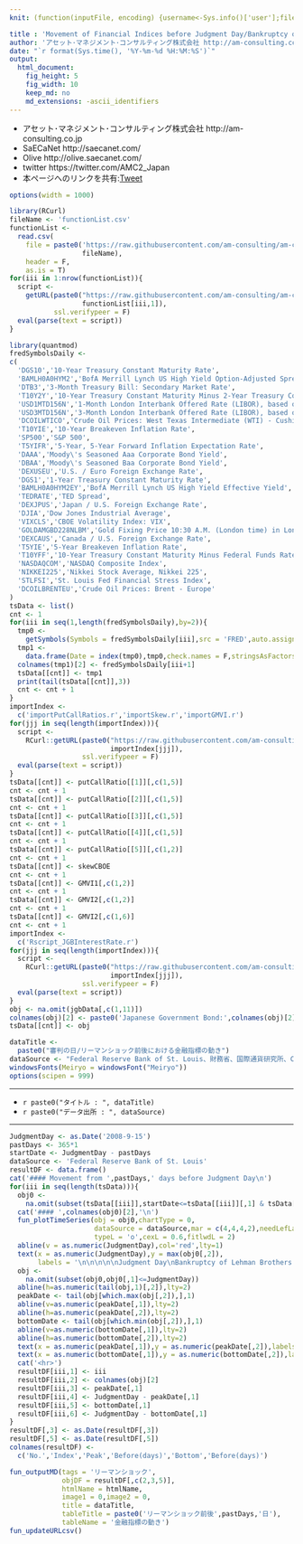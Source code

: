 ```yaml
---
knit: (function(inputFile, encoding) {username<-Sys.info()['user'];fileName<-'defaultPath.csv';pathToFile <-paste0('C:/Users/', username,'/Desktop/pathToCSV/');setwd(pathToFile);buf0<-read.csv(fileName,header = F,skip = 0,stringsAsFactor = F,check.names = F,fileEncoding = 'utf-8');timeStamp<-format(Sys.time(),'%Y%m%d%H%M%S');htmlName<-'MovementOfFinancialIndicesBeforeJudgmentDay';rmarkdown::render(inputFile, encoding = encoding, output_file = paste0('C:/Users/',username,buf0[2,1],'charts/','am-consulting.co.jp-',htmlName,'.html')) })

title : 'Movement of Financial Indices before Judgment Day/Bankruptcy of Lehman Brothers'
author: 'アセット･マネジメント･コンサルティング株式会社 http://am-consulting.co.jp'
date: "`r format(Sys.time(), '%Y-%m-%d %H:%M:%S')`"
output: 
  html_document:
    fig_height: 5
    fig_width: 10
    keep_md: no
    md_extensions: -ascii_identifiers 
---
```

<link href="http://knowledgevault.saecanet.com/components/rmarkdown-html.css" rel="stylesheet">
<script src="http://knowledgevault.saecanet.com/components/JavascriptCode.js"></script>
<style>.main-container {max-width : 1000px;}</style>

- アセット･マネジメント･コンサルティング株式会社 http://am-consulting.co.jp
- SaECaNet http://saecanet.com/
- Olive http://olive.saecanet.com/
- twitter https://twitter.com/AMC2_Japan
- 本ページへのリンクを共有:<a href="https://twitter.com/share" class="twitter-share-button" data-via="AMC2_Japan" data-size="large">Tweet</a> <script>!function(d,s,id){var js,fjs=d.getElementsByTagName(s)[0],p=/^http:/.test(d.location)?'http':'https';if(!d.getElementById(id)){js=d.createElement(s);js.id=id;js.src=p+'://platform.twitter.com/widgets.js';fjs.parentNode.insertBefore(js,fjs);}}(document, 'script', 'twitter-wjs');</script>

```r
options(width = 1000)
```

```r
library(RCurl)
fileName <- 'functionList.csv'
functionList <-
  read.csv(
    file = paste0('https://raw.githubusercontent.com/am-consulting/am-consulting.github.io/master/csv/',
                  fileName),
    header = F,
    as.is = T)
for(iii in 1:nrow(functionList)){
  script <- 
    getURL(paste0("https://raw.githubusercontent.com/am-consulting/am-consulting.github.io/master/", 
                  functionList[iii,1]),
           ssl.verifypeer = F)
  eval(parse(text = script))
}
```

```r
library(quantmod)
fredSymbolsDaily <- 
c(
  'DGS10','10-Year Treasury Constant Maturity Rate',
  'BAMLH0A0HYM2','BofA Merrill Lynch US High Yield Option-Adjusted Spread',
  'DTB3','3-Month Treasury Bill: Secondary Market Rate',
  'T10Y2Y','10-Year Treasury Constant Maturity Minus 2-Year Treasury Constant Maturity',
  'USD1MTD156N','1-Month London Interbank Offered Rate (LIBOR), based on U.S. Dollar',
  'USD3MTD156N','3-Month London Interbank Offered Rate (LIBOR), based on U.S. Dollar',
  'DCOILWTICO','Crude Oil Prices: West Texas Intermediate (WTI) - Cushing, Oklahoma',
  'T10YIE','10-Year Breakeven Inflation Rate',
  'SP500','S&P 500',
  'T5YIFR','5-Year, 5-Year Forward Inflation Expectation Rate',
  'DAAA','Moody\'s Seasoned Aaa Corporate Bond Yield',
  'DBAA','Moody\'s Seasoned Baa Corporate Bond Yield',
  'DEXUSEU','U.S. / Euro Foreign Exchange Rate',
  'DGS1','1-Year Treasury Constant Maturity Rate',
  'BAMLH0A0HYM2EY','BofA Merrill Lynch US High Yield Effective Yield',
  'TEDRATE','TED Spread',
  'DEXJPUS','Japan / U.S. Foreign Exchange Rate',
  'DJIA','Dow Jones Industrial Average',
  'VIXCLS','CBOE Volatility Index: VIX',
  'GOLDAMGBD228NLBM','Gold Fixing Price 10:30 A.M. (London time) in London Bullion Market, based in U.S. Dollars',
  'DEXCAUS','Canada / U.S. Foreign Exchange Rate',
  'T5YIE','5-Year Breakeven Inflation Rate',
  'T10YFF','10-Year Treasury Constant Maturity Minus Federal Funds Rate',
  'NASDAQCOM','NASDAQ Composite Index',
  'NIKKEI225','Nikkei Stock Average, Nikkei 225',
  'STLFSI','St. Louis Fed Financial Stress Index',
  'DCOILBRENTEU','Crude Oil Prices: Brent - Europe'
)
tsData <- list()
cnt <- 1
for(iii in seq(1,length(fredSymbolsDaily),by=2)){
  tmp0 <- 
    getSymbols(Symbols = fredSymbolsDaily[iii],src = 'FRED',auto.assign = F)
  tmp1 <-
    data.frame(Date = index(tmp0),tmp0,check.names = F,stringsAsFactors = F,row.names = NULL)
  colnames(tmp1)[2] <- fredSymbolsDaily[iii+1]
  tsData[[cnt]] <- tmp1
  print(tail(tsData[[cnt]],3))
  cnt <- cnt + 1
}
importIndex <- 
  c('importPutCallRatios.r','importSkew.r','importGMVI.r')
for(jjj in seq(length(importIndex))){
  script <- 
    RCurl::getURL(paste0("https://raw.githubusercontent.com/am-consulting/am-consulting.github.io/master/", 
                         importIndex[jjj]),
                  ssl.verifypeer = F)
  eval(parse(text = script))
}
tsData[[cnt]] <- putCallRatio[[1]][,c(1,5)]
cnt <- cnt + 1
tsData[[cnt]] <- putCallRatio[[2]][,c(1,5)]
cnt <- cnt + 1
tsData[[cnt]] <- putCallRatio[[3]][,c(1,5)]
cnt <- cnt + 1
tsData[[cnt]] <- putCallRatio[[4]][,c(1,5)]
cnt <- cnt + 1
tsData[[cnt]] <- putCallRatio[[5]][,c(1,2)]
cnt <- cnt + 1
tsData[[cnt]] <- skewCBOE
cnt <- cnt + 1
tsData[[cnt]] <- GMVI1[,c(1,2)]
cnt <- cnt + 1
tsData[[cnt]] <- GMVI2[,c(1,2)]
cnt <- cnt + 1
tsData[[cnt]] <- GMVI2[,c(1,6)]
cnt <- cnt + 1
importIndex <- 
  c('Rscript_JGBInterestRate.r')
for(jjj in seq(length(importIndex))){
  script <- 
    RCurl::getURL(paste0("https://raw.githubusercontent.com/am-consulting/Rscript/master/", 
                         importIndex[jjj]),
                  ssl.verifypeer = F)
  eval(parse(text = script))
}
obj <- na.omit(jgbData[,c(1,11)])
colnames(obj)[2] <- paste0('Japanese Government Bond:',colnames(obj)[2])
tsData[[cnt]] <- obj
```

```r
dataTitle <- 
  paste0("審判の日/リーマンショック前後における金融指標の動き")
dataSource <- "Federal Reserve Bank of St. Louis、財務省、国際通貨研究所、Chicago Board Options Exchange"
windowsFonts(Meiryo = windowsFont("Meiryo"))
options(scipen = 999)
```

***

- `r paste0("タイトル : ", dataTitle)`
- `r paste0("データ出所 : ", dataSource)`

***

```r
JudgmentDay <- as.Date('2008-9-15')
pastDays <- 365*1
startDate <- JudgmentDay - pastDays
dataSource <- 'Federal Reserve Bank of St. Louis'
resultDF <- data.frame()
cat('#### Movement from ',pastDays,' days before Judgment Day\n')
for(iii in seq(length(tsData))){
  obj0 <- 
    na.omit(subset(tsData[[iii]],startDate<=tsData[[iii]][,1] & tsData[[iii]][,1]<=(JudgmentDay+pastDays)))
  cat('#### ',colnames(obj0)[2],'\n')
  fun_plotTimeSeries(obj = obj0,chartType = 0,
                     dataSource = dataSource,mar = c(4,4,4,2),needLefLab = 0,fitLcolor = 2,
                     typeL = 'o',cexL = 0.6,fitlwdL = 2)
  abline(v = as.numeric(JudgmentDay),col='red',lty=1)
  text(x = as.numeric(JudgmentDay),y = max(obj0[,2]),
       labels = '\n\n\n\n\nJudgment Day\nBankruptcy of Lehman Brothers',pos = 4,col='red')
  obj <- 
    na.omit(subset(obj0,obj0[,1]<=JudgmentDay))
  abline(h=as.numeric(tail(obj,1)[,2]),lty=2)
  peakDate <- tail(obj[which.max(obj[,2]),],1)
  abline(v=as.numeric(peakDate[,1]),lty=2)
  abline(h=as.numeric(peakDate[,2]),lty=2)
  bottomDate <- tail(obj[which.min(obj[,2]),],1)
  abline(v=as.numeric(bottomDate[,1]),lty=2)
  abline(h=as.numeric(bottomDate[,2]),lty=2)
  text(x = as.numeric(peakDate[,1]),y = as.numeric(peakDate[,2]),labels = paste0('\n\nPeak'),pos = 2)
  text(x = as.numeric(bottomDate[,1]),y = as.numeric(bottomDate[,2]),labels = paste0('Bottom\n\n'),adj = 5,pos = 2)
  cat('<hr>')
  resultDF[iii,1] <- iii
  resultDF[iii,2] <- colnames(obj)[2]
  resultDF[iii,3] <- peakDate[,1]
  resultDF[iii,4] <- JudgmentDay - peakDate[,1]
  resultDF[iii,5] <- bottomDate[,1]
  resultDF[iii,6] <- JudgmentDay - bottomDate[,1]
}
resultDF[,3] <- as.Date(resultDF[,3])
resultDF[,5] <- as.Date(resultDF[,5])
colnames(resultDF) <- 
  c('No.','Index','Peak','Before(days)','Bottom','Before(days)')
```

```r
fun_outputMD(tags = 'リーマンショック',
             objDF = resultDF[,c(2,3,5)],
             htmlName = htmlName,
             image1 = 0,image2 = 0,
             title = dataTitle,
             tableTitle = paste0('リーマンショック前後',pastDays,'日'),
             tableName = '金融指標の動き')
fun_updateURLcsv()
```

<script>MakeNegative();</script>
<script>
  (function(i,s,o,g,r,a,m){i['GoogleAnalyticsObject']=r;i[r]=i[r]||function(){
  (i[r].q=i[r].q||[]).push(arguments)},i[r].l=1*new Date();a=s.createElement(o),
  m=s.getElementsByTagName(o)[0];a.async=1;a.src=g;m.parentNode.insertBefore(a,m)
  })(window,document,'script','https://www.google-analytics.com/analytics.js','ga');

  ga('create', 'UA-3077339-5', 'auto');
  ga('send', 'pageview');

</script>
